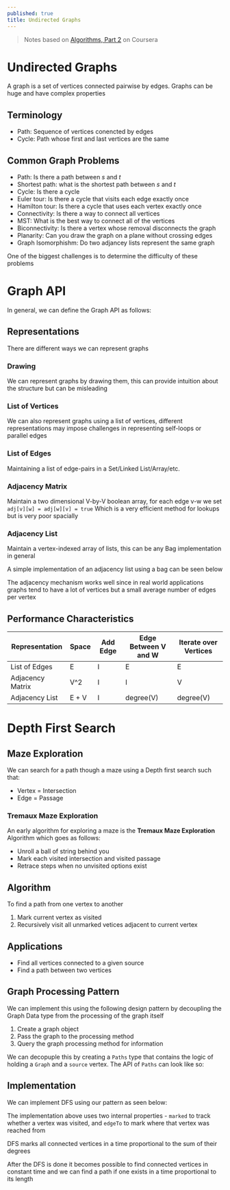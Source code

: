 ```yaml
---
published: true
title: Undirected Graphs
---
```



> Notes based on [Algorithms, Part 2](https://www.coursera.org/learn/algorithms-part2/) on Coursera

# Undirected Graphs

A graph is a set of vertices connected pairwise by edges. Graphs can be huge and have complex properties

## Terminology

- Path: Sequence of vertices conencted by edges
- Cycle: Path whose first and last vertices are the same

## Common Graph Problems

- Path: Is there a path between _s_ and _t_
- Shortest path: what is the shortest path between _s_ and _t_
- Cycle: Is there a cycle
- Euler tour: Is there a cycle that visits each edge exactly once
- Hamilton tour: Is there a cycle that uses each vertex exactly once
- Connectivity: Is there a way to connect all vertices
- MST: What is the best way to connect all of the vertices
- Biconnectivity: Is there a vertex whose removal disconnects the graph
- Planarity: Can you draw the graph on a plane without crossing edges
- Graph Isomorphishm: Do two adjancey lists represent the same graph

One of the biggest challenges is to determine the difficulty of these problems

# Graph API

In general, we can define the Graph API as follows:

<Snippet path="algorithms/graphs/definition.ts" />

## Representations

There are different ways we can represent graphs

### Drawing

We can represent graphs by drawing them, this can provide intuition about the structure but can be misleading


### List of Vertices

We can also represent graphs using a list of vertices, different representations may impose challenges in representing self-loops or parallel edges

### List of Edges

Maintaining a list of edge-pairs in a Set/Linked List/Array/etc.

### Adjacency Matrix

Maintain a two dimensional V-by-V boolean array, for each edge v-w we set `adj[v][w] = adj[w][v] = true` Which is a very efficient method for lookups but is very poor spacially

### Adjacency List

Maintain a vertex-indexed array of lists, this can be any Bag implementation in general

A simple implementation of an adjacency list using a bag can be seen below

<Snippet path="algorithms/graphs/bag-graph.ts" />

The adjacency mechanism works well since in real world applications graphs tend to have a lot of vertices but a small average number of edges per vertex

## Performance Characteristics

| Representation   | Space | Add Edge | Edge Between V and W | Iterate over Vertices |
| ---------------- | ----- | -------- | -------------------- | --------------------- |
| List of Edges    | E     | I        | E                    | E                     |
| Adjacency Matrix | V^2   | I        | I                    | V                     |
| Adjacency List   | E + V | I        | degree(V)            | degree(V)             |

# Depth First Search

## Maze Exploration

We can search for a path though a maze using a Depth first search such that:

- Vertex = Intersection
- Edge = Passage

### Tremaux Maze Exploration

An early algorithm for exploring a maze is the **Tremaux Maze Exploration** Algorithm which goes as follows:

- Unroll a ball of string behind you
- Mark each visited intersection and visited passage
- Retrace steps when no unvisited options exist

## Algorithm

To find a path from one vertex to another

1. Mark current vertex as visited
2. Recursively visit all unmarked vetices adjacent to current vertex

## Applications

- Find all vertices connected to a given source 
- Find a path between two vertices

## Graph Processing Pattern

We can implement this using the following design pattern by decoupling the Graph Data type from the processing of the graph itself

1. Create a graph object
2. Pass the graph to the processing method
3. Query the graph processing method for information

We can decopuple this by creating a `Paths` type that contains the logic of holding a `Graph` and a `source` vertex. The API of `Paths` can look like so:

<Snippet path="algorithms/graphs/path-definition.ts" />

## Implementation

We can implement DFS using our pattern as seen below:

<Snippet path="algorithms/graphs/dfs.ts" />

The implementation above uses two internal properties - `marked` to track whether a vertex was visited, and `edgeTo` to mark where that vertex was reached from

DFS marks all connected vertices in a time proportional to the sum of their degrees

After the DFS is done it becomes possible to find connected vertices in constant time and we can find a path if one exists in a time proportional to its length

